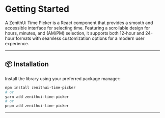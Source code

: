 # Getting Started

A ZenithUi Time Picker is a React component that provides a smooth and accessible interface for selecting time. Featuring a scrollable design for hours, minutes, and (AM/PM) selection, it supports both 12-hour and 24-hour formats with seamless customization options for a modern user experience.

---

## 📦 Installation

Install the library using your preferred package manager:

```bash
npm install zenithui-time-picker
# or
yarn add zenithui-time-picker
# or
pnpm add zenithui-time-picker
```

---
